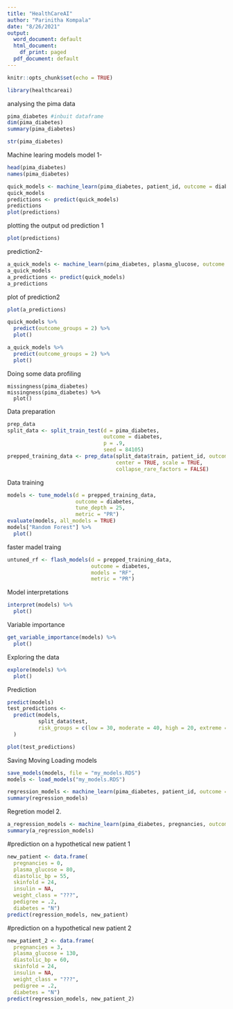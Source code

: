 ```yaml
---
title: "HealthCareAI"
author: "Parinitha Kompala"
date: "8/26/2021"
output:
  word_document: default
  html_document:
    df_print: paged
  pdf_document: default
---
```


```r
knitr::opts_chunk$set(echo = TRUE)
```

```r
library(healthcareai)
```
analysing the pima data

```r
pima_diabetes #inbuit dataframe
dim(pima_diabetes)
summary(pima_diabetes)
```
```r
str(pima_diabetes)
```
Machine learing models
model 1-
```r
head(pima_diabetes)
names(pima_diabetes)

quick_models <- machine_learn(pima_diabetes, patient_id, outcome = diabetes)
quick_models
predictions <- predict(quick_models)
predictions
plot(predictions)
```
plotting the output od prediction 1
```r
plot(predictions)
```
prediction2-
```r
a_quick_models <- machine_learn(pima_diabetes, plasma_glucose, outcome = diabetes)
a_quick_models
a_predictions <- predict(quick_models)
a_predictions
```
plot of prediction2
```r
plot(a_predictions)
```
```r
quick_models %>%
  predict(outcome_groups = 2) %>%
  plot()
```
```r
a_quick_models %>%
  predict(outcome_groups = 2) %>%
  plot()
```
Doing some data profiling
```{}
missingness(pima_diabetes)
missingness(pima_diabetes) %>%
  plot()
```
Data preparation
```r
prep_data
split_data <- split_train_test(d = pima_diabetes,
                               outcome = diabetes,
                               p = .9,
                               seed = 84105)
prepped_training_data <- prep_data(split_data$train, patient_id, outcome = diabetes,
                                   center = TRUE, scale = TRUE,
                                   collapse_rare_factors = FALSE)
```
Data training 
```r
models <- tune_models(d = prepped_training_data,
                      outcome = diabetes,
                      tune_depth = 25,
                      metric = "PR")
evaluate(models, all_models = TRUE)
models["Random Forest"] %>%
  plot()
```
faster madel traing
```r
untuned_rf <- flash_models(d = prepped_training_data,
                           outcome = diabetes,
                           models = "RF",
                           metric = "PR")
```
Model interpretations
```r
interpret(models) %>%
  plot()
```
Variable importance
```r
get_variable_importance(models) %>%
  plot()
```
Exploring the data 
```r
explore(models) %>%
  plot()
```
Prediction
```r
predict(models)
test_predictions <-
  predict(models,
          split_data$test,
          risk_groups = c(low = 30, moderate = 40, high = 20, extreme = 10)
  )
```

```r
plot(test_predictions)
```
Saving Moving Loading models
```r
save_models(models, file = "my_models.RDS")
models <- load_models("my_models.RDS")
```

```r
regression_models <- machine_learn(pima_diabetes, patient_id, outcome = age)
summary(regression_models)
```
Regretion model
2.
```r
a_regression_models <- machine_learn(pima_diabetes, pregnancies, outcome = age)
summary(a_regression_models)
```

#prediction on a hypothetical new patient 1
```r
new_patient <- data.frame(
  pregnancies = 0,
  plasma_glucose = 80,
  diastolic_bp = 55,
  skinfold = 24,
  insulin = NA,
  weight_class = "???",
  pedigree = .2,
  diabetes = "N")
predict(regression_models, new_patient)
```
#prediction on a hypothetical new patient 2
```r
new_patient_2 <- data.frame(
  pregnancies = 3,
  plasma_glucose = 130,
  diastolic_bp = 60,
  skinfold = 24,
  insulin = NA,
  weight_class = "???",
  pedigree = .2,
  diabetes = "N")
predict(regression_models, new_patient_2)
```
